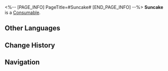 <%-- [PAGE_INFO]
PageTitle=#Suncake#
[END_PAGE_INFO] --%>
{{Item Infobox
|id          = 408606
|image       = Item Suncake.png
|type        = Consumable
|invCategory = Consumables
|rarity      = 3
|effect      = Upon use, immediately regenerates Energy equal to 50% of Max Energy for a single ally.
|description = The signature snack of the Solwarm Festival, once known by every Belobogian household. Its sweetness is too much for even March 7th to handle.
}}
{{Description|''"The more people lack something, the more they yearn for it. Using 'sun' to name the snack is probably for this reason as well."''}}
'''Suncake''' is a [[Consumable]].

==Other Languages==
{{Other Languages
|en   = Suncake
|zhs  = 太阳薄饼
|zht  = 太陽薄餅
|ja   = 太陽ブリヌイ
|ko   = 태양 팬케이크
|es   = Panqueques del sol
|fr   = Gâteau du soleil
|ru   = Солнцеблин
|th   = Suncake
|vi   = Bánh Kếp Mặt Trời
|de   = Sonnenkuchen
|id   = Suncake
|pt   = Bolo de Sol
}}

==Change History==
{{Change History|2.0}}

==Navigation==
{{Consumable Navbox}}